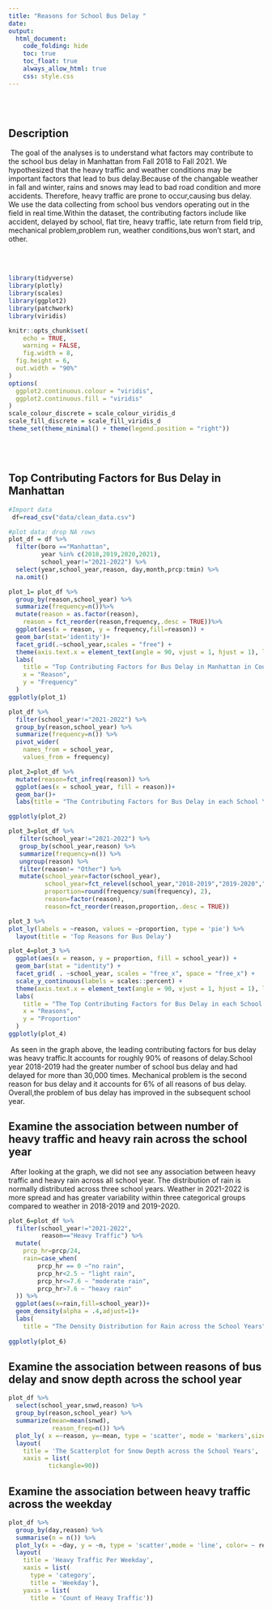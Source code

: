 ```yaml
---
title: "Reasons for School Bus Delay "
date: 
output: 
  html_document:
    code_folding: hide
    toc: true
    toc_float: true
    always_allow_html: true
    css: style.css
---
```


<br></br> 


## Description

\ The goal of the analyses is to understand what factors may contribute to the school bus delay in Manhattan from Fall 2018 to Fall 2021. We hypothesized that the heavy traffic and weather conditions may be important factors that lead to bus delay.Because of the changable weather in fall and winter, rains and snows may lead to bad road condition and more accidents. Therefore, heavy traffic are prone to occur,causing bus delay. 
We use the data collecting from school bus vendors operating out in the field in real time.Within the dataset, the contributing factors include like accident, delayed by school, flat tire, heavy traffic, late return from field trip, mechanical problem,problem run, weather conditions,bus won't start, and other.

<br></br>  
```r
library(tidyverse)
library(plotly)
library(scales)
library(ggplot2)
library(patchwork)
library(viridis)

knitr::opts_chunk$set(
	echo = TRUE,
	warning = FALSE,
	fig.width = 8, 
  fig.height = 6,
  out.width = "90%"
)
options(
  ggplot2.continuous.colour = "viridis",
  ggplot2.continuous.fill = "viridis"
)
scale_colour_discrete = scale_colour_viridis_d
scale_fill_discrete = scale_fill_viridis_d
theme_set(theme_minimal() + theme(legend.position = "right"))

```
<br></br>


## Top Contributing Factors for Bus Delay in Manhattan

```r
#Import data
 df=read_csv("data/clean_data.csv")
```

```r
#plot data: drop NA rows
plot_df = df %>% 
  filter(boro =="Manhattan",
         year %in% c(2018,2019,2020,2021),
         school_year!="2021-2022") %>%
  select(year,school_year,reason, day,month,prcp:tmin) %>% 
  na.omit()
```

```r
plot_1= plot_df %>% 
  group_by(reason,school_year) %>% 
  summarize(frequency=n())%>%
  mutate(reason = as.factor(reason),
    reason = fct_reorder(reason,frequency,.desc = TRUE))%>% 
  ggplot(aes(x = reason, y = frequency,fill=reason)) + 
  geom_bar(stat='identity')+
  facet_grid(.~school_year,scales = "free") + 
  theme(axis.text.x = element_text(angle = 90, vjust = 1, hjust = 1), legend.position = "none") +
  labs(
    title = "Top Contributing Factors for Bus Delay in Manhattan in Count ",
    x = "Reason",
    y = "Frequency"
  ) 
ggplotly(plot_1)
```

```r
plot_df %>% 
  filter(school_year!="2021-2022") %>% 
  group_by(reason,school_year) %>% 
  summarize(frequency=n()) %>% 
  pivot_wider(
    names_from = school_year,
    values_from = frequency)

plot_2=plot_df %>% 
  mutate(reason=fct_infreq(reason)) %>%
  ggplot(aes(x = school_year, fill = reason))+
  geom_bar()+
  labs(title = "The Contributing Factors for Bus Delay in each School Year")

ggplotly(plot_2)
```


```r
plot_3=plot_df %>% 
   filter(school_year!="2021-2022") %>% 
   group_by(school_year,reason) %>% 
   summarize(frequency=n()) %>% 
   ungroup(reason) %>% 
   filter(reason!= "Other") %>% 
   mutate(school_year=factor(school_year),
          school_year=fct_relevel(school_year,"2018-2019","2019-2020","2020-2021"),
          proportion=round(frequency/sum(frequency), 2),
          reason=factor(reason),
          reason=fct_reorder(reason,proportion,.desc = TRUE))

plot_3 %>% 
plot_ly(labels = ~reason, values = ~proportion, type = 'pie') %>% 
  layout(title = 'Top Reasons for Bus Delay')

plot_4=plot_3 %>% 
  ggplot(aes(x = reason, y = proportion, fill = school_year)) +
  geom_bar(stat = "identity") +
  facet_grid( . ~school_year, scales = "free_x", space = "free_x") +
  scale_y_continuous(labels = scales::percent) +
  theme(axis.text.x = element_text(angle = 90, vjust = 1, hjust = 1), legend.position = "none") +
  labs(
    title = "The Top Contributing Factors for Bus Delay in each School Year in Percentage",
    x = "Reasons",
    y = "Proportion"
  ) 
ggplotly(plot_4)

```
\ As seen in the graph above, the leading contributing factors for bus delay was heavy traffic.It accounts for roughly 90% of reasons of delay.School year 2018-2019 had the greater number of school bus delay and had delayed for more than 30,000 times. Mechanical problem is the second reason for bus delay and it accounts for 6% of all reasons of bus delay.
Overall,the problem of bus delay has improved in the subsequent school year.




## Examine the association between number of heavy traffic and heavy rain across the school year

\ After looking at the graph, we did not see any association between heavy traffic and heavy rain across all school year. The distribution of rain is normally distributed across three school years. Weather in 2021-2022 is more spread and has greater variability within three categorical groups compared to weather in 2018-2019 and 2019-2020.
```r
plot_6=plot_df %>% 
  filter(school_year!="2021-2022",
         reason=="Heavy Traffic") %>% 
  mutate(
    prcp_hr=prcp/24,
    rain=case_when(
        prcp_hr == 0 ~"no rain",
        prcp_hr<2.5 ~ "light rain",
        prcp_hr<=7.6 ~ "moderate rain",
        prcp_hr>7.6 ~ "heavy rain"
  )) %>% 
  ggplot(aes(x=rain,fill=school_year))+
  geom_density(alpha = .4,adjust=1)+
  labs(
    title = "The Density Distribution for Rain across the School Years")
  
ggplotly(plot_6)


```

## Examine the association between reasons of bus delay and snow depth across the school year

```r
plot_df %>% 
  select(school_year,snwd,reason) %>% 
  group_by(reason,school_year) %>% 
  summarize(mean=mean(snwd),
            reason_freq=n()) %>% 
  plot_ly( x =~reason, y=~mean, type = 'scatter', mode = 'markers',size = ~reason_freq,color =~school_year) %>% 
  layout(
    title = 'The Scatterplot for Snow Depth across the School Years',
    xaxis = list(
           tickangle=90))
```


## Examine the association between heavy traffic across the weekday
```r
plot_df %>% 
  group_by(day,reason) %>%
  summarise(n = n()) %>% 
  plot_ly(x = ~day, y = ~n, type = 'scatter',mode = 'line', color= ~ reason) %>%
  layout(
    title = 'Heavy Traffic Per Weekday',
    xaxis = list(
      type = 'category',
      title = 'Weekday'),
    yaxis = list(
      title = 'Count of Heavy Traffic'))
```

